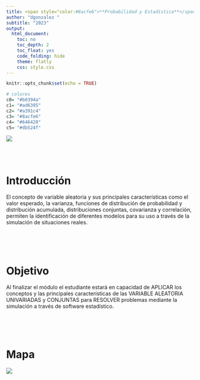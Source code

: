 ```yaml
---
title: <span style="color:#8acfe6">**Probabilidad y Estadística**</span>
author: "dgonzalez "
subtitle: "2023" 
output:
  html_document:
    toc: no
    toc_depth: 2
    toc_float: yes
    code_folding: hide
    theme: flatly
    css: style.css
---
```


```r
knitr::opts_chunk$set(echo = TRUE)

# colores
c0= "#b0394a"
c1= "#ad6395"
c2= "#a391c4"
c3= "#8acfe6"
c4= "#646420"
c5= "#db524f"
```

![](img/banner3.png)

<br/><br/>

# **Introducción**

El concepto de variable  aleatoria  y sus principales características como el  valor esperado, la varianza, funciones de  distribución de  probabilidad y distribución  acumulada, distribuciones conjuntas, covarianza y correlación, permiten la identificación de diferentes modelos para su  uso a través de la simulación de situaciones reales. 

<br/><br/><br/>

# **Objetivo**

Al finalizar el módulo el estudiante estará en capacidad de APLICAR los conceptos y las principales características  de las VARIABLE ALEATORIA UNIVARIADAS y CONJUNTAS para RESOLVER problemas mediante la simulación a través de software estadístico.

<br/><br/><br/>

# **Mapa**

![](img/mapU3.png)
